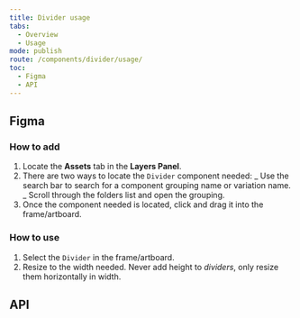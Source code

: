 ```yaml
---
title: Divider usage
tabs:
  - Overview
  - Usage
mode: publish
route: /components/divider/usage/
toc:
  - Figma
  - API
---
```



## Figma

### How to add

1. Locate the **Assets** tab in the **Layers Panel**.
2. There are two ways to locate the `Divider` component needed:
   _ Use the search bar to search for a component grouping name or variation name.
   _ Scroll through the folders list and open the grouping.
3. Once the component needed is located, click and drag it into the frame/artboard.

### How to use

1. Select the `Divider` in the frame/artboard.
2. Resize to the width needed. Never add height to _dividers_, only resize them horizontally in width.

## API

<PropsTable props={Divider.__docgenInfo.props} />
